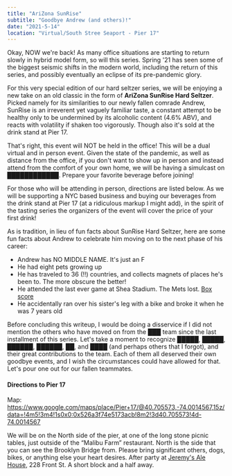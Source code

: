 ```yaml
---
title: "AriZona SunRise"
subtitle: "Goodbye Andrew (and others)!"
date: "2021-5-14"
location: "Virtual/South Stree Seaport - Pier 17"
---
```


Okay, NOW we're back! As many office situations are starting to return slowly in hybrid model form, so will this series. Spring '21 has seen some of the biggest seismic shifts in the modern world, including the return of this series, and possibly eventually an eclipse of its pre-pandemic glory.

For this very special edition of our hard seltzer series, we will be enjoying a new take on an old classic in the form of **AriZona SunRise Hard Seltzer**. Picked namely for its similarities to our newly fallen comrade Andrew, SunRise is an irreverent yet vaguely familiar taste, a constant attempt to be healthy only to be undermined by its alcoholic content (4.6% ABV), and reacts with volatility if shaken too vigorously. Though also it's sold at the drink stand at Pier 17.

That's right, this event will NOT be held in the office! This will be a dual virtual and in person event. Given the state of the pandemic, as well as distance from the office, if you don't want to show up in person and instead attend from the comfort of your own home, we will be having a simulcast on **████████████**. Prepare your favorite beverage before joining!

For those who will be attending in person, directions are listed below. As we will be supporting a NYC based business and buying our beverages from the drink stand at Pier 17 (at a ridiculous markup I might add), in the spirit of the tasting series the organizers of the event will cover the price of your first drink!

As is tradition, in lieu of fun facts about SunRise Hard Seltzer, here are some fun facts about Andrew to celebrate him moving on to the next phase of his career:

* Andrew has NO MIDDLE NAME. It's just an F
* He had eight pets growing up
* He has traveled to 36 (!!) countries, and collects magnets of places he's been to. The more obscure the better!
* He attended the last ever game at Shea Stadium. The Mets lost. <a href="https://www.baseball-reference.com/boxes/NYN/NYN200809280.shtml" target="_blank" rel="noreferrer">Box score</a>
* He accidentally ran over his sister's leg with a bike and broke it when he was 7 years old

Before concluding this writeup, I would be doing a disservice if I did not mention the others who have moved on from the ███ team since the last installment of this series. Let's take a moment to recognize █████, █████, ██████, ██████, ██, and ████ (and perhaps others that I forgot), and their great contributions to the team. Each of them all deserved their own goodbye events, and I wish the circumstances could have allowed for that. Let's pour one out for our fallen teammates.

#### Directions to Pier 17

Map: <a href="https://www.google.com/maps/place/Pier+17/@40.705573,-74.0014567,15z/data=!4m5!3m4!1s0x0:0x526a3f74e5173acb!8m2!3d40.705573!4d-74.0014567" target="_blank" rel="noreferrer">https://www.google.com/maps/place/Pier+17/@40.705573,-74.0014567,15z/data=!4m5!3m4!1s0x0:0x526a3f74e5173acb!8m2!3d40.705573!4d-74.0014567</a>

We will be on the North side of the pier, at one of the long stone picnic tables, just outside of the “Malibu Farm” restaurant. North is the side that you can see the Brooklyn Bridge from. Please bring significant others, dogs, bikes, or anything else your heart desires. After party at <a href="https://www.yelp.com/biz/jeremys-ale-house-south-street-seaport-new-york" target="_blank" rel="noreferrer">Jeremy's Ale House</a>, 228 Front St. A short block and a half away.
